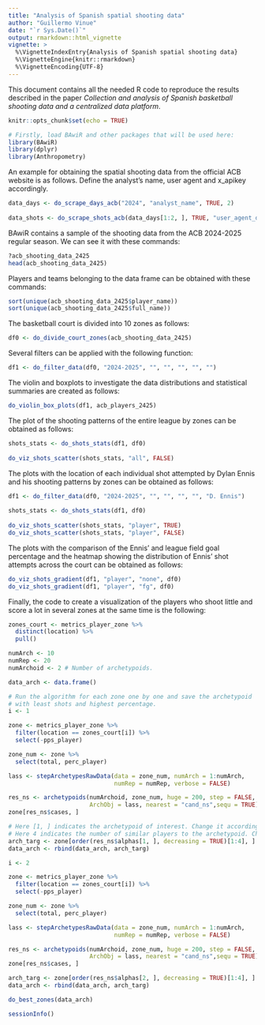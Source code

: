 ```yaml
---
title: "Analysis of Spanish spatial shooting data"
author: "Guillermo Vinue"
date: "`r Sys.Date()`" 
output: rmarkdown::html_vignette
vignette: >
  %\VignetteIndexEntry{Analysis of Spanish spatial shooting data}
  %\VignetteEngine{knitr::rmarkdown}
  %\VignetteEncoding{UTF-8}
---
```


This document contains all the needed R code to reproduce the results described in the paper *Collection and analysis of Spanish basketball shooting data and a centralized data platform*.

```r
knitr::opts_chunk$set(echo = TRUE)
```

```r
# Firstly, load BAwiR and other packages that will be used here:
library(BAwiR) 
library(dplyr)
library(Anthropometry) 
```

An example for obtaining the spatial shooting data from the official ACB website is as follows. Define the analyst's name, user agent and x_apikey accordingly.

```r
data_days <- do_scrape_days_acb("2024", "analyst_name", TRUE, 2)
 
data_shots <- do_scrape_shots_acb(data_days[1:2, ], TRUE, "user_agent_def", "x_apikey")
```

BAwiR contains a sample of the shooting data from the ACB 2024-2025 regular season. We can see it with these commands:

```r
?acb_shooting_data_2425
head(acb_shooting_data_2425)
```

Players and teams belonging to the data frame can be obtained with these commands:

```r
sort(unique(acb_shooting_data_2425$player_name))
sort(unique(acb_shooting_data_2425$full_name))
```

The basketball court is divided into 10 zones as follows:

```r
df0 <- do_divide_court_zones(acb_shooting_data_2425)
```

Several filters can be applied with the following function:

```r
df1 <- do_filter_data(df0, "2024-2025", "", "", "", "", "")
```

The violin and boxplots to investigate the data distributions and statistical summaries are created as follows:

```r
do_violin_box_plots(df1, acb_players_2425)
```

The plot of the shooting patterns of the entire league by zones can be obtained as follows:

```r
shots_stats <- do_shots_stats(df1, df0) 
 
do_viz_shots_scatter(shots_stats, "all", FALSE)
```

The plots with the location of each individual shot attempted by Dylan Ennis and his shooting patterns by zones can be obtained as follows:

```r
df1 <- do_filter_data(df0, "2024-2025", "", "", "", "", "D. Ennis")
 
shots_stats <- do_shots_stats(df1, df0)  
 
do_viz_shots_scatter(shots_stats, "player", TRUE)
do_viz_shots_scatter(shots_stats, "player", FALSE)
```

The plots with the comparison of the Ennis' and league field goal percentage and the heatmap showing the distribution of Ennis' shot attempts across the court can be obtained as follows:

```r
do_viz_shots_gradient(df1, "player", "none", df0)
do_viz_shots_gradient(df1, "player", "fg", df0)
```

Finally, the code to create a visualization of the players who shoot little and score a lot in several zones at the same time is the following:

```r
zones_court <- metrics_player_zone %>% 
  distinct(location) %>%
  pull()

numArch <- 10 
numRep <- 20
numArchoid <- 2 # Number of archetypoids.

data_arch <- data.frame()

# Run the algorithm for each zone one by one and save the archetypoid 
# with least shots and highest percentage.
i <- 1

zone <- metrics_player_zone %>% 
  filter(location == zones_court[i]) %>% 
  select(-pps_player)

zone_num <- zone %>% 
  select(total, perc_player) 

lass <- stepArchetypesRawData(data = zone_num, numArch = 1:numArch, 
                              numRep = numRep, verbose = FALSE)  

res_ns <- archetypoids(numArchoid, zone_num, huge = 200, step = FALSE, 
                       ArchObj = lass, nearest = "cand_ns",sequ = TRUE)
zone[res_ns$cases, ]

# Here [1, ] indicates the archetypoid of interest. Change it accordingly.
# Here 4 indicates the number of similar players to the archetypoid. Change it accordingly.
arch_targ <- zone[order(res_ns$alphas[1, ], decreasing = TRUE)[1:4], ]
data_arch <- rbind(data_arch, arch_targ)

i <- 2

zone <- metrics_player_zone %>% 
  filter(location == zones_court[i]) %>% 
  select(-pps_player)

zone_num <- zone %>% 
  select(total, perc_player) 

lass <- stepArchetypesRawData(data = zone_num, numArch = 1:numArch, 
                              numRep = numRep, verbose = FALSE)  

res_ns <- archetypoids(numArchoid, zone_num, huge = 200, step = FALSE, 
                       ArchObj = lass, nearest = "cand_ns",sequ = TRUE)
zone[res_ns$cases, ]

arch_targ <- zone[order(res_ns$alphas[2, ], decreasing = TRUE)[1:4], ]
data_arch <- rbind(data_arch, arch_targ)

do_best_zones(data_arch)
```


```r
sessionInfo()
```